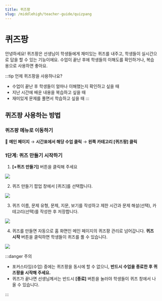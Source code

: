 ```yaml
---
title: 퀴즈팡
slug: /middlehigh/teacher-guide/quizpang
---
```



# 퀴즈팡

안녕하세요!
퀴즈팡은 선생님이 학생들에게 재미있는 퀴즈를 내주고, 학생들이 실시간으로 답을 할 수 있는 기능이에요.
수업이 끝난 후에 학생들의 이해도를 확인하거나, 복습용으로 사용하면 좋아요.

:::tip 언제 퀴즈팡을 사용하나요?

- 수업이 끝난 후 학생들이 얼마나 이해했는지 확인하고 싶을 때
- 지난 시간에 배운 내용을 복습하고 싶을 때
- 재미있게 문제를 풀면서 학습하고 싶을 때
  :::

## 퀴즈팡 사용하는 방법

### 퀴즈팡 메뉴로 이동하기

📍 **메인 페이지** → **시간표에서 해당 수업 클릭** → **왼쪽 카테고리 [퀴즈팡] 클릭**

### 1단계: 퀴즈 만들기 시작하기

1. **[+퀴즈 만들기]** 버튼을 클릭해 주세요

<Image src="/img/kr/middlehigh/teacher/05-01.jpg" size="lg" />

2. 퀴즈 만들기 팝업 창에서 [퀴즈]를 선택합니다.

<Image src="/img/kr/middlehigh/teacher/05-02.jpg" size="lg" />

3. 퀴즈 이름, 문제 유형, 문제, 지문, 보기를 작성하고 제한 시간과 문제 해설(선택), 카테고리(선택)를 작성한 후 저장합니다.

<Image src="/img/kr/middlehigh/teacher/05-03.jpg" size="lg" />

4. 퀴즈를 만들면 자동으로 홈 화면인 메인 페이지의 퀴즈팡 관리로 넘어갑니다. **퀴즈 시작** 버튼을 클릭하면 학생들이 퀴즈를 풀 수 있습니다.

<Image src="/img/kr/middlehigh/teacher/05-04.jpg" size="lg" />

:::danger 주의

- 포커스타임(수업) 중에는 퀴즈팡을 동시에 할 수 없으니, **반드시 수업을 종료한 후 퀴즈팡을 시작해 주세요.**
- 퀴즈가 끝나면 선생님께서는 반드시 **[종료]** 버튼을 눌러야 학생들이 퀴즈 창에서 나올 수 있습니다.

:::

